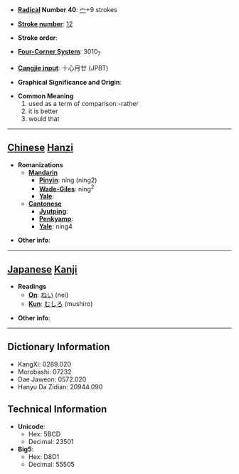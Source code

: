 * '''[[Wiktionary:Chinese radical index| Radical]] Number 40''': [[Wiktionary:Chinese radical index 宀|宀]]+9 strokes

* '''[[Wiktionary:Chinese total strokes index|Stroke number]]''': [[Wiktionary:Chinese total strokes index 12|12]]

* '''Stroke order''': 

* '''[[Wiktionary:Chinese four corner index|Four-Corner System]]''': 3010<sub>7</sub>

* '''[[Wiktionary:Chinese Cangjie index|Cangjie input]]''': 十心月廿 (JPBT)

* '''Graphical Significance and Origin''': 

* '''Common Meaning'''
*#used as a term of comparison:-rather
*# it is better
*# would that


----

== [[Chinese]] [[Hanzi]] ==

* '''Romanizations'''
** '''[[Mandarin]]'''
*** '''[[Pinyin]]''': níng (ning2)
*** '''[[Wade-Giles]]''': ning<sup>2</sup>
*** '''[[Yale]]''': 
** '''[[Cantonese]]'''
*** '''[[Jyutping]]''':
*** '''[[Penkyamp]]''': 
*** '''[[Yale]]''': ning4

* '''Other info''': 

----

== [[Japanese]] [[Kanji]] ==

* '''Readings'''
** '''[[On]]''': [[ねい]] (nei)
** '''[[Kun]]''': [[むしろ]] (mushiro)

* '''Other info''':  

----

== Dictionary Information ==

* KangXi: 0289.020
* Morobashi: 07232
* Dae Jaweon: 0572.020
* Hanyu Da Zidian: 20944.090

== Technical Information ==

* '''Unicode''':
** Hex: 5BCD
** Decimal: 23501
* '''Big5''':
** Hex: D8D1
** Decimal: 55505